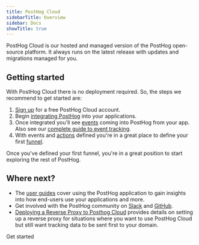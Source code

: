 ```yaml
---
title: PostHog Cloud
sidebarTitle: Overview
sidebar: Docs
showTitle: true
---
```


PostHog Cloud is our hosted and managed version of the PostHog open-source platform. It always runs on the latest release with updates and migrations managed for you.

## Getting started

With PostHog Cloud there is no deployment required. So, the steps we recommend to get started are:

1. [Sign up](https://app.posthog.com/signup?src=cloud-index) for a free PostHog Cloud account.
2. Begin [integrating PostHog](/docs/integrate) into your applications.
3. Once integrated you'll see [events](/docs/user-guides/events) coming into PostHog from your app. Also see our [complete guide to event tracking](/docs/tutorials/event-tracking-guide).
4. With events and [actions](/docs/user-guides/actions) defined you're in a great place to define your first [funnel](/docs/user-guides/funnels).

Once you've defined your first funnel, you're in a great position to start exploring the rest of PostHog.

## Where next?

-   The [user guides](/docs/user-guides) cover using the PostHog application to gain insights into how end-users use your applications and more.
-   Get involved with the PostHog community on [Slack](/slack) and [GitHub](https://github.com/posthog).
-   [Deploying a Reverse Proxy to Posthog Cloud](/docs/cloud/proxy) provides details on setting up a reverse proxy for situations where you want to use PostHog Cloud but still want tracking data to be sent first to your domain.

<div className="px-4">
    <CallToAction icon="none" href="https://app.posthog.com/signup?src=docs-cloud-overview" className="my-4">
        Get started
    </CallToAction>
</div>
